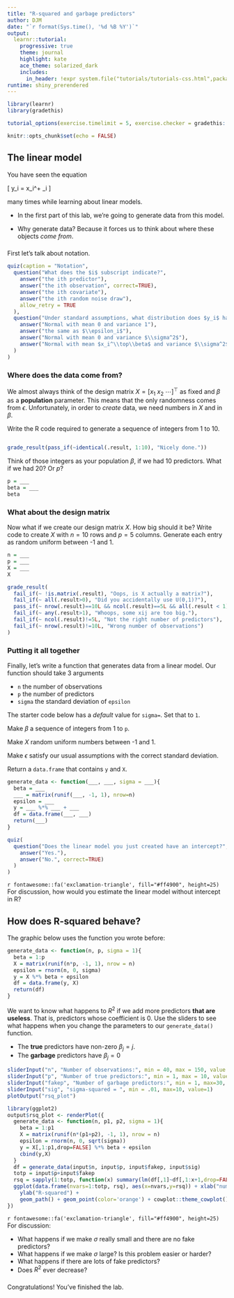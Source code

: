 ```yaml
---
title: "R-squared and garbage predictors"
author: DJM
date: "`r format(Sys.time(), '%d %B %Y')`"
output: 
  learnr::tutorial:
    progressive: true
    theme: journal
    highlight: kate
    ace_theme: solarized_dark
    includes:
      in_header: !expr system.file("tutorials/tutorials-css.html",package="UBCstat406labs")
runtime: shiny_prerendered
---
```




<!--
Derived from IU Stat 432 ic3.Rmd
css: "/css/tutorials.css"
-->


```r
library(learnr)
library(gradethis)

tutorial_options(exercise.timelimit = 5, exercise.checker = gradethis::grade_learnr)

knitr::opts_chunk$set(echo = FALSE)
```


## The linear model

You have seen the equation

\[
y_i = x_i^\top\beta + \epsilon_i
\]

many times while learning about linear models. 

* In the first part of this lab, we're going to generate data from this model. 

* Why generate data? Because it forces us to think about where these objects _come from_.

###

First let's talk about notation.

```r
quiz(caption = "Notation",
  question("What does the $i$ subscript indicate?",
    answer("the ith predictor"),
    answer("the ith observation", correct=TRUE),
    answer("the ith covariate"),
    answer("the ith random noise draw"),
    allow_retry = TRUE
  ),
  question("Under standard assumptions, what distribution does $y_i$ have?",
    answer("Normal with mean 0 and variance 1"),
    answer("the same as $\\epsilon_i$"),
    answer("Normal with mean 0 and variance $\\sigma^2$"),
    answer("Normal with mean $x_i^\\top\\beta$ and variance $\\sigma^2$", correct = TRUE),allow_retry = TRUE
  )
)
```

### Where does the data come from?

We almost always think of the design matrix $X=[x_1\ x_2\ \cdots]^\top$ as fixed and
$\beta$ as a **population** parameter. This means that the only randomness comes from $\epsilon$.
Unfortunately, in order to _create_ data, we need numbers in $X$ and in $\beta$.


Write the R code required to generate a sequence of integers from 1 to 10.
```r

```

```r
grade_result(pass_if(~identical(.result, 1:10), "Nicely done."))
```

Think of those integers as your population $\beta$, if we had 10 predictors.
What if we had 20? Or $p$?

```r
p = ___
beta = ___
beta
```

### What about the design matrix

Now what if we create our design matrix $X$. How big should it be? 
Write code to create $X$ with $n=10$ rows and $p=5$ columns. Generate each entry as
random uniform between -1 and 1.
```r
n = ___
p = ___
X = ___
X
```

```r
grade_result(
  fail_if(~ !is.matrix(.result), "Oops, is X actually a matrix?"),
  fail_if(~ all(.result>0), "Did you accidentally use U(0,1)?"),
  pass_if(~ nrow(.result)==10L && ncol(.result)==5L && all(.result < 1) && all(.result > -1)),
  fail_if(~ any(.result>1), "Whoops, some xij are too big."),
  fail_if(~ ncol(.result)!=5L, "Not the right number of predictors"),
  fail_if(~ nrow(.result)!=10L, "Wrong number of observations")
)
```

### Putting it all together 

Finally, let's write a function that generates data from a linear model.
Our function should take 3 arguments

* `n` the number of observations
* `p` the number of predictors
* `sigma` the standard deviation of `epsilon`

The starter code below has a *default* value for `sigma=`. Set that to `1`.

Make $\beta$ a sequence of integers from 1 to `p`.

Make $X$ random uniform numbers between -1 and 1.

Make $\epsilon$ satisfy our usual assumptions with the correct standard deviation.

Return a `data.frame` that contains `y` and `X`.


```r
generate_data <- function(___, ___, sigma = ___){
  beta = ___
  ___ = matrix(runif(___, -1, 1), nrow=n)
  epsilon = ___
  y = ___ %*% ___ + ___
  df = data.frame(___, ___)
  return(___)
}
```

```r
quiz(
  question("Does the linear model you just created have an intercept?",
    answer("Yes."),
    answer("No.", correct=TRUE)
  )
)
```

`r fontawesome::fa('exclamation-triangle', fill="#ff4900", height=25)` For discussion, how would you estimate the linear model without intercept in R?


## How does R-squared behave?


The graphic below uses the function you wrote before:

```r
generate_data <- function(n, p, sigma = 1){
  beta = 1:p
  X = matrix(runif(n*p, -1, 1), nrow = n)
  epsilon = rnorm(n, 0, sigma)
  y = X %*% beta + epsilon
  df = data.frame(y, X)
  return(df)
}
```

We want to know what happens to $R^2$ if we add more predictors __that are useless__. That is, predictors whose coefficient is 0. Use the sliders
to see what happens when you change the parameters to our `generate_data()` function. 

* The __true__ predictors have non-zero $\beta_j=j$.
* The __garbage__ predictors have $\beta_j=0$


```r
sliderInput("n", "Number of observations:", min = 40, max = 150, value = 50)
sliderInput("p", "Number of true predictors:", min = 1, max = 10, value = 5)
sliderInput("fakep", "Number of garbage predictors:", min = 1, max=30, value=10)
sliderInput("sig", "sigma-squared = ", min = .01, max=10, value=1)
plotOutput("rsq_plot")
```

```r
library(ggplot2)
output$rsq_plot <- renderPlot({
  generate_data <- function(n, p1, p2, sigma = 1){
    beta = 1:p1
    X = matrix(runif(n*(p1+p2), -1, 1), nrow = n)
    epsilon = rnorm(n, 0, sqrt(sigma))
    y = X[,1:p1,drop=FALSE] %*% beta + epsilon
    cbind(y,X)
  }
  df = generate_data(input$n, input$p, input$fakep, input$sig)
  totp = input$p+input$fakep
  rsq = sapply(1:totp, function(x) summary(lm(df[,1]~df[,1:x+1,drop=FALSE]-1))$r.sq)
  ggplot(data.frame(nvars=1:totp, rsq), aes(x=nvars,y=rsq)) + xlab("number of predictors")+
    ylab("R-squared") + 
    geom_path() + geom_point(color='orange') + cowplot::theme_cowplot()
})
```

`r fontawesome::fa('exclamation-triangle', fill="#ff4900", height=25)` For discussion:

* What happens if we make $\sigma$ really small and there are no fake predictors?
* What happens if we make $\sigma$ large? Is this problem easier or harder?
* What happens if there are lots of fake predictors?
* Does $R^2$ ever decrease?

###

Congratulations! You've finished the lab.